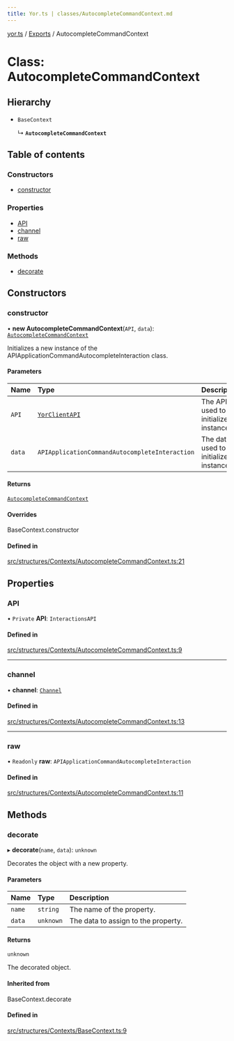 ```yaml
---
title: Yor.ts | classes/AutocompleteCommandContext.md
---
```

[yor.ts](../README.md) / [Exports](../modules.md) / AutocompleteCommandContext

# Class: AutocompleteCommandContext

## Hierarchy

- `BaseContext`

  ↳ **`AutocompleteCommandContext`**

## Table of contents

### Constructors

- [constructor](AutocompleteCommandContext.md#constructor)

### Properties

- [API](AutocompleteCommandContext.md#api)
- [channel](AutocompleteCommandContext.md#channel)
- [raw](AutocompleteCommandContext.md#raw)

### Methods

- [decorate](AutocompleteCommandContext.md#decorate)

## Constructors

### constructor

• **new AutocompleteCommandContext**(`API`, `data`): [`AutocompleteCommandContext`](AutocompleteCommandContext.md)

Initializes a new instance of the APIApplicationCommandAutocompleteInteraction class.

#### Parameters

| Name | Type | Description |
| :------ | :------ | :------ |
| `API` | [`YorClientAPI`](YorClientAPI.md) | The API used to initialize the instance. |
| `data` | `APIApplicationCommandAutocompleteInteraction` | The data used to initialize the instance. |

#### Returns

[`AutocompleteCommandContext`](AutocompleteCommandContext.md)

#### Overrides

BaseContext.constructor

#### Defined in

[src/structures/Contexts/AutocompleteCommandContext.ts:21](https://github.com/OreOreki/yor.ts/blob/ba81725/src/structures/Contexts/AutocompleteCommandContext.ts#L21)

## Properties

### API

• `Private` **API**: `InteractionsAPI`

#### Defined in

[src/structures/Contexts/AutocompleteCommandContext.ts:9](https://github.com/OreOreki/yor.ts/blob/ba81725/src/structures/Contexts/AutocompleteCommandContext.ts#L9)

___

### channel

• **channel**: [`Channel`](Channel.md)

#### Defined in

[src/structures/Contexts/AutocompleteCommandContext.ts:13](https://github.com/OreOreki/yor.ts/blob/ba81725/src/structures/Contexts/AutocompleteCommandContext.ts#L13)

___

### raw

• `Readonly` **raw**: `APIApplicationCommandAutocompleteInteraction`

#### Defined in

[src/structures/Contexts/AutocompleteCommandContext.ts:11](https://github.com/OreOreki/yor.ts/blob/ba81725/src/structures/Contexts/AutocompleteCommandContext.ts#L11)

## Methods

### decorate

▸ **decorate**(`name`, `data`): `unknown`

Decorates the object with a new property.

#### Parameters

| Name | Type | Description |
| :------ | :------ | :------ |
| `name` | `string` | The name of the property. |
| `data` | `unknown` | The data to assign to the property. |

#### Returns

`unknown`

The decorated object.

#### Inherited from

BaseContext.decorate

#### Defined in

[src/structures/Contexts/BaseContext.ts:9](https://github.com/OreOreki/yor.ts/blob/ba81725/src/structures/Contexts/BaseContext.ts#L9)
